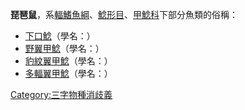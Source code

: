 '''琵琶鼠'''，系[[輻鰭魚綱|輻鰭魚綱]]、[[鯰形目|鯰形目]]、[[甲鯰科|甲鯰科]]下部分魚類的俗稱：

*[[下口鯰|下口鯰]]（學名：{{lang|la|''Hypostomus plecostomus''}}）
*[[野翼甲鯰|野翼甲鯰]]（學名：{{lang|la|''Pterygoplichthys disjunctivus''}}）
*[[豹紋翼甲鯰|豹紋翼甲鯰]]（學名：{{lang|la|''Pterygoplichthys multiradiatus''}}）
*[[多輻翼甲鯰|多輻翼甲鯰]]（學名：{{lang|la|''Pterygoplichthys pardalis''}}）

{{消歧義}}

[[Category:三字物種消歧義|Category:三字物種消歧義]]